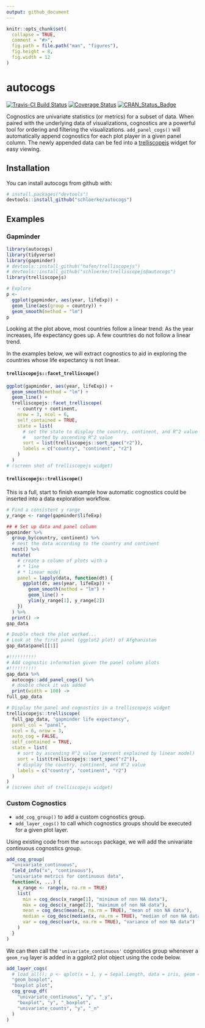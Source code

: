```yaml
---
output: github_document
---
```


<!-- rmarkdown::render("README.Rmd") -->

<!-- README.md is generated from README.Rmd. Please edit that file -->

```r
knitr::opts_chunk$set(
  collapse = TRUE,
  comment = "#>",
  fig.path = file.path("man", "figures"),
  fig.height = 8,
  fig.width = 12
)
```

# autocogs
[![Travis-CI Build Status](https://travis-ci.org/schloerke/autocogs.svg?branch=master)](https://travis-ci.org/schloerke/autocogs)
[![Coverage Status](https://img.shields.io/codecov/c/github/schloerke/autocogs/master.svg)](https://codecov.io/github/schloerke/autocogs?branch=master)
[![CRAN_Status_Badge](http://www.r-pkg.org/badges/version/autocogs)](https://cran.r-project.org/package=autocogs)


Cognostics are univariate statistics (or metrics) for a subset of data.  When paired with the underlying data of visualizations, cognostics are a powerful tool for ordering and filtering the visualizations.  `add_panel_cogs()` will automatically append cognostics for each plot player in a given panel column.  The newly appended data can be fed into a [trelliscopejs](github.com/hafen/trelliscopejs) widget for easy viewing.

## Installation

You can install autocogs from github with:

```r
# install.packages("devtools")
devtools::install_github("schloerke/autocogs")
```

## Examples

### Gapminder

```r
library(autocogs)
library(tidyverse)
library(gapminder)
# devtools::install_github("hafen/trelliscopejs")
# devtools::install_github("schloerke/trelliscopejs@autocogs")
library(trelliscopejs)

# Explore
p <-
  ggplot(gapminder, aes(year, lifeExp)) +
  geom_line(aes(group = country)) +
  geom_smooth(method = "lm")
p
```

Looking at the plot above, most countries follow a linear trend:  As the year increases, life expectancy goes up.  A few countries do not follow a linear trend.

In the examples below, we will extract cognostics to aid in exploring the countries whose life expectancy is not linear.

#### `trelliscopejs::facet_trelliscope()`

```r
ggplot(gapminder, aes(year, lifeExp)) +
  geom_smooth(method = "lm") +
  geom_line() +
  trelliscopejs::facet_trelliscope(
    ~ country + continent,
    nrow = 3, ncol = 6,
    self_contained = TRUE,
    state = list(
      # set the state to display the country, continent, and R^2 value
      #   sorted by ascending R^2 value
      sort = list(trelliscopejs::sort_spec("r2")),
      labels = c("country", "continent", "r2")
    )
  )
# (screen shot of trelliscopejs widget)
```

#### `trelliscopejs::trelliscope()`

This is a full, start to finish example how automatic cognostics could be inserted into a data exploration workflow.

```r
# Find a consistent y range
y_range <- range(gapminder$lifeExp)

## # Set up data and panel column
gapminder %>%
  group_by(country, continent) %>%
  # nest the data according to the country and continent
  nest() %>%
  mutate(
    # create a column of plots with a
    # * line
    # * linear model
    panel = lapply(data, function(dt) {
      ggplot(dt, aes(year, lifeExp)) +
        geom_smooth(method = "lm") +
        geom_line() +
        ylim(y_range[1], y_range[2])
    })
  ) %>%
  print() ->
gap_data

# Double check the plot worked...
# Look at the first panel (ggplot2 plot) of Afghanistan
gap_data$panel[[1]]

#!!!!!!!!!!
# Add cognostic information given the panel column plots
#!!!!!!!!!!
gap_data %>%
  autocogs::add_panel_cogs() %>%
  # double check it was added
  print(width = 100) ->
full_gap_data

# Display the panel and cognostics in a trelliscopejs widget
trelliscopejs::trelliscope(
  full_gap_data, "gapminder life expectancy",
  panel_col = "panel",
  ncol = 6, nrow = 3,
  auto_cog = FALSE,
  self_contained = TRUE,
  state = list(
    # sort by ascending R^2 value (percent explained by linear model)
    sort = list(trelliscopejs::sort_spec("r2")),
    # display the country, continent, and R^2 value
    labels = c("country", "continent", "r2")
  )
)
# (screen shot of trelliscopejs widget)
```

### Custom Cognostics

* `add_cog_group()` to add a custom cognostics group.
* `add_layer_cogs()` to call which cognostics groups should be executed for a given plot layer.

Using existing code from the `autocogs` package, we will add the univariate continuous cognostics group.

```r
add_cog_group(
  "univariate_continuous",
  field_info("x", "continuous"),
  "univariate metrics for continuous data",
  function(x, ...) {
    x_range <- range(x, na.rm = TRUE)
    list(
      min = cog_desc(x_range[1], "minimum of non NA data"),
      max = cog_desc(x_range[2], "maximum of non NA data"),
      mean = cog_desc(mean(x, na.rm = TRUE), "mean of non NA data"),
      median = cog_desc(median(x, na.rm = TRUE), "median of non NA data"),
      var = cog_desc(var(x, na.rm = TRUE), "variance of non NA data")
    )
  }
)
```

We can then call the `'univariate_continuous'` cognostics group whenever a `geom_rug` layer is added in a ggplot2 plot object using the code below.

```r
add_layer_cogs(
  # load_all(); p <- qplot(x = 1, y = Sepal.Length, data = iris, geom = "boxplot"); plot_cogs(p)
  "geom_boxplot",
  "boxplot plot",
  cog_group_df(
    "univariate_continuous", "y", "_y",
    "boxplot", "y", "_boxplot",
    "univariate_counts", "y", "_n"
  )
)
```

<!-- ## Connecting other plot objects

There are  -->
